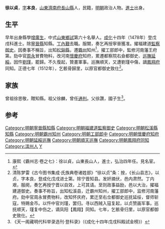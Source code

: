 {{明清人物信息框
| 姓名 = 徐以貞
| 原名 =
| 圖片名稱 = 
| 圖片大小 = 220px
| 圖片說明 = 
| 最高職務 = 巡撫延綏都察院右僉都御史
| 國家 = 大明
| 爵位 =
| 籍貫 = [[山東|山東]][[濟南府|濟南府]][[長山縣|長山縣]]民籍
| 族裔 = 
| 字號 = 字本良
| 室名 = 
| 諡號 = 
| 出生日期 = 生年不詳
| 出生地點 = 
| 逝世日期 = 卒年不詳
| 逝世地點 = 
| 墓葬 =
| 配偶 =
| 親屬 = 
| 出身 = 
*成化十四年戊戌科同進士出身
| 經歷 = 
| 著作 =
}}

'''徐以貞'''，[[表字|字]]'''本良'''，[[山東|山東]][[濟南府|濟南府]][[長山縣|長山縣]]人，民籍，[[明朝|明朝]]政治人物。[[進士|進士]]出身。

==生平==
早年出身縣學[[增廣生|增廣生]]，中式[[山東|山東]][[鄉試|鄉試]]第六十名舉人。[[成化|成化]]十四年（1478年）登戊戌科進士。除[[寧晉縣|寧晉縣]]知縣。[[丁憂|丁內艱]]去職。服闋，奏乞再授寧晉獲准。擢福建道[[監察御史|監察御史]]，因奏事不稱旨，出知[[松谿縣|松谿縣]]，遷[[霸州|霸州]]知州<ref>康熙《霸州志·卷之七》：徐以貞，山東長山人，進士，弘治四年任。見名宦。</ref>，擢工部郎中，監修河南藩王府第。劾中官[[周永|周永]]冒費物料，改河南[[懷慶府|懷慶府]]知府，累遷都察院右僉都御史、[[延綏巡撫|巡撫延綏]]。因忤[[劉瑾|劉瑾]]，罷歸。不久復起，贊畫軍事。巡撫順天，又遭劉瑾中傷，謫[[鳳翔府|鳳翔府]]同知。正德七年（1512年），乞骸骨歸里，以原官都御史致仕<ref>清陈梦雷《古今图书集成·氏族典卷诸姓部》“徐以贞”条：按，《长山县志》，以贞，字本良，登成化戊戌进士第。除宁晋知县。发奸摘伏，邑内肃然。丁内艰，服阕，奏乞再授宁晋以自效，上可其请。至则政事益励，邑以大治，擢福建道御史。奏事不称旨，出知松溪县，迁霸州知州，擢工部郎中，监修河南藩府。劾中官周永冒费物料，改知怀庆府，累迁至右佥都御史巡抚延绥，督师斩寇，特赐金币。以忤中官刘瑾，罢归。寻以西贼入寇复起，以贞赞画军事。巡抚顺天，瑾复中伤之，谪凤阳【鳳翔】同知。七年，乞骸骨归里，以原官都御史致仕。</ref>。

==家族==
曾祖徐思敬，贈知縣。祖父徐麟，曾任[[通判|通判]]。父徐讚，國子生<ref>《天一阁藏明代科举录选刊·登科录》（《成化十四年戊戌科殿試金榜》）</ref>。

==参考==
{{reflist}}

{{成化十四年戊戌科殿試金榜}}
{{劉瑾黨羽}}
{{DEFAULTSORT:Xu徐}}

[[Category:明朝寧晉縣知縣|Category:明朝寧晉縣知縣]]
[[Category:明朝福建道監察御史|Category:明朝福建道監察御史]]
[[Category:明朝松溪縣知縣|Category:明朝松溪縣知縣]]
[[Category:明朝霸州知州|Category:明朝霸州知州]]
[[Category:明朝工部郎中|Category:明朝工部郎中]]
[[Category:明朝懷慶府知府|Category:明朝懷慶府知府]]
[[Category:明朝延綏巡撫|Category:明朝延綏巡撫]]
[[Category:明朝順天巡撫|Category:明朝順天巡撫]]
[[Category:明朝鳳翔府同知|Category:明朝鳳翔府同知]]
[[Category:滨州人|Category:滨州人]]
[[Category:徐姓|Y]]